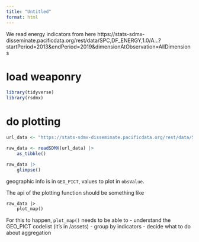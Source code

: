 ```yaml
---
title: "Untitled"
format: html
---
```


We read energy indicators from here https://stats-sdmx-disseminate.pacificdata.org/rest/data/SPC,DF_ENERGY,1.0/A...?startPeriod=2013&endPeriod=2019&dimensionAtObservation=AllDimensions

# load weaponry

```r
library(tidyverse)
library(rsdmx)
```


# do plotting

```r
url_data <- "https://stats-sdmx-disseminate.pacificdata.org/rest/data/SPC,DF_ENERGY,1.0/A...?startPeriod=2013&endPeriod=2019&dimensionAtObservation=AllDimensions"

raw_data <- readSDMX(url_data) |>
    as_tibble()
```

```r
raw_data |>
    glimpse()
```

geographic info is in `GEO_PICT`, values to plot in `obsValue`.

The api of the plotting function should be something like

```txt
raw_data |>
    plot_map()
```

For this to happen, `plot_map()` needs to be able to
- understand the GEO_PICT codelist (it's in /assets)
- group by indicators
- decide what to do about aggregation